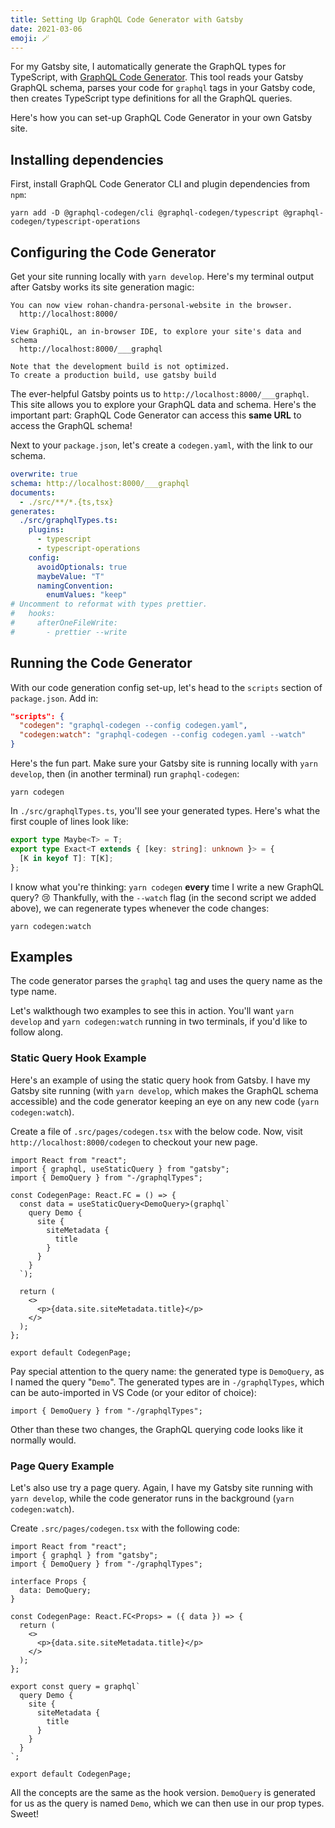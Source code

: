 ```yaml
---
title: Setting Up GraphQL Code Generator with Gatsby
date: 2021-03-06
emoji: 🪄
---
```


For my Gatsby site, I automatically generate the GraphQL types for TypeScript, with [GraphQL Code Generator](https://www.graphql-code-generator.com/). This tool reads your Gatsby GraphQL schema, parses your code for `graphql` tags in your Gatsby code, then creates TypeScript type definitions for all the GraphQL queries.

Here's how you can set-up GraphQL Code Generator in your own Gatsby site.

## Installing dependencies

First, install GraphQL Code Generator CLI and plugin dependencies from `npm`:

```shell
yarn add -D @graphql-codegen/cli @graphql-codegen/typescript @graphql-codegen/typescript-operations
```

## Configuring the Code Generator

Get your site running locally with `yarn develop`. Here's my terminal output after Gatsby works its site generation magic:

```terminal
You can now view rohan-chandra-personal-website in the browser.
  http://localhost:8000/

View GraphiQL, an in-browser IDE, to explore your site's data and schema
  http://localhost:8000/___graphql

Note that the development build is not optimized.
To create a production build, use gatsby build
```

The ever-helpful Gatsby points us to `http://localhost:8000/___graphql`. This site allows you to explore your GraphQL data and schema. Here's the important part: GraphQL Code Generator can access this **same URL** to access the GraphQL schema!

Next to your `package.json`, let's create a `codegen.yaml`, with the link to our schema.

```yaml title=./codegen.yaml
overwrite: true
schema: http://localhost:8000/___graphql
documents:
  - ./src/**/*.{ts,tsx}
generates:
  ./src/graphqlTypes.ts:
    plugins:
      - typescript
      - typescript-operations
    config:
      avoidOptionals: true
      maybeValue: "T"
      namingConvention:
        enumValues: "keep"
# Uncomment to reformat with types prettier.
#   hooks:
#     afterOneFileWrite:
#       - prettier --write
```

## Running the Code Generator

With our code generation config set-up, let's head to the `scripts` section of `package.json`. Add in:

```json title=./package.json
"scripts": {
  "codegen": "graphql-codegen --config codegen.yaml",
  "codegen:watch": "graphql-codegen --config codegen.yaml --watch"
}
```

Here's the fun part. Make sure your Gatsby site is running locally with `yarn develop`, then (in another terminal) run `graphql-codegen`:

```shell
yarn codegen
```

In `./src/graphqlTypes.ts`, you'll see your generated types. Here's what the first couple of lines look like:

```typescript
export type Maybe<T> = T;
export type Exact<T extends { [key: string]: unknown }> = {
  [K in keyof T]: T[K];
};
```

I know what you're thinking: `yarn codegen` **every** time I write a new GraphQL query? 😢 Thankfully, with the `--watch` flag (in the second script we added above), we can regenerate types whenever the code changes:

```shell
yarn codegen:watch
```

## Examples

The code generator parses the `graphql` tag and uses the query name as the type name.

Let's walkthough two examples to see this in action. You'll want `yarn develop` and `yarn codegen:watch` running in two terminals, if you'd like to follow along.

### Static Query Hook Example

Here's an example of using the static query hook from Gatsby. I have my Gatsby site running (with `yarn develop`, which makes the GraphQL schema accessible) and the code generator keeping an eye on any new code (`yarn codegen:watch`).

Create a file of `.src/pages/codegen.tsx` with the below code. Now, visit `http://localhost:8000/codegen` to checkout your new page.

```tsx title=.src/pages/codegen.tsx
import React from "react";
import { graphql, useStaticQuery } from "gatsby";
import { DemoQuery } from "-/graphqlTypes";

const CodegenPage: React.FC = () => {
  const data = useStaticQuery<DemoQuery>(graphql`
    query Demo {
      site {
        siteMetadata {
          title
        }
      }
    }
  `);

  return (
    <>
      <p>{data.site.siteMetadata.title}</p>
    </>
  );
};

export default CodegenPage;
```

Pay special attention to the query name: the generated type is `DemoQuery`, as I named the query "`Demo`". The generated types are in `-/graphqlTypes`, which can be auto-imported in VS Code (or your editor of choice):

```tsx
import { DemoQuery } from "-/graphqlTypes";
```

Other than these two changes, the GraphQL querying code looks like it normally would.

### Page Query Example

Let's also use try a page query. Again, I have my Gatsby site running with `yarn develop`, while the code generator runs in the background (`yarn codegen:watch`).

Create `.src/pages/codegen.tsx` with the following code:

```tsx title=.src/pages/codegen.tsx
import React from "react";
import { graphql } from "gatsby";
import { DemoQuery } from "-/graphqlTypes";

interface Props {
  data: DemoQuery;
}

const CodegenPage: React.FC<Props> = ({ data }) => {
  return (
    <>
      <p>{data.site.siteMetadata.title}</p>
    </>
  );
};

export const query = graphql`
  query Demo {
    site {
      siteMetadata {
        title
      }
    }
  }
`;

export default CodegenPage;
```

All the concepts are the same as the hook version. `DemoQuery` is generated for us as the query is named `Demo`, which we can then use in our prop types. Sweet!
